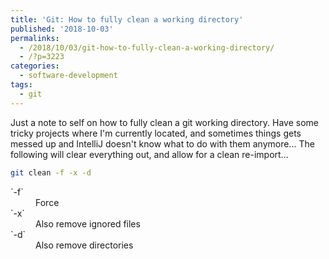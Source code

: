 ```yaml
---
title: 'Git: How to fully clean a working directory'
published: '2018-10-03'
permalinks:
  - /2018/10/03/git-how-to-fully-clean-a-working-directory/
  - /?p=3223
categories:
  - software-development
tags:
  - git
---
```


Just a note to self on how to fully clean a git working directory. Have some tricky projects where I'm currently located, and sometimes things gets messed up and IntelliJ doesn't know what to do with them anymore... The following will clear everything out, and allow for a clean re-import...

```bash
git clean -f -x -d
```

<dl>
  <dt>`-f`</dt>
  <dd>Force</dd>
  <dt>`-x`</dt>
  <dd>Also remove ignored files</dd>
  <dt>`-d`</dt>
  <dd>Also remove directories</dd>
</dl>

